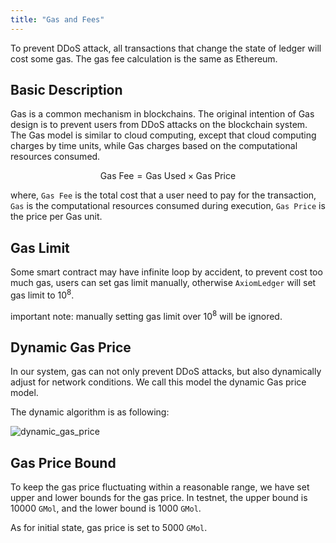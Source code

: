 ```yaml
---
title: "Gas and Fees"
---
```


To prevent DDoS attack, all transactions that change the state of ledger will cost some gas. The gas fee calculation
is the same as Ethereum.

## Basic Description

Gas is a common mechanism in blockchains. The original intention of Gas design is to prevent users from DDoS attacks
on the blockchain system. The Gas model is similar to cloud computing, except that cloud computing charges by time
units, while Gas charges based on the computational resources consumed.

$$\text{Gas Fee}=\text{Gas Used} \times \text{Gas Price}$$

where, `Gas Fee` is the total cost that a user need to pay for the transaction, `Gas` is the computational resources
consumed during execution, `Gas Price` is the price per Gas unit.

## Gas Limit

Some smart contract may have infinite loop by accident, to prevent cost too much gas, users can set gas limit manually,
otherwise `AxiomLedger` will set gas limit to $10^8$.

<Note> important note: manually setting gas limit over $10^8$ will be ignored.</Note>

## Dynamic Gas Price

In our system, gas can not only prevent DDoS attacks, but also dynamically adjust for network conditions. We call this
model the dynamic Gas price model.

The dynamic algorithm is as following:

![dynamic_gas_price](../../images/dynamic_gas_price.png)

## Gas Price Bound

To keep the gas price fluctuating within a reasonable range, we have set upper and lower bounds for the gas price. In
testnet, the upper bound is 10000 `GMol`, and the lower bound is 1000 `GMol`.

As for initial state, gas price is set to 5000 `GMol`.
 